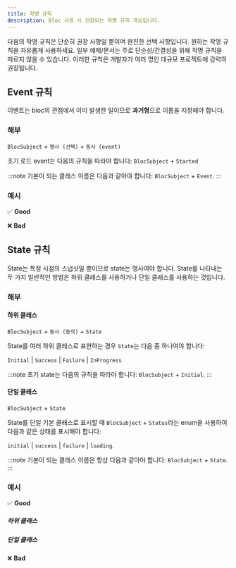```yaml
---
title: 작명 규칙
description: Bloc 사용 시 권장되는 작명 규칙 개요입니다.
---
```



다음의 작명 규칙은 단순히 권장 사항일 뿐이며 완진한 선택 사항입니다. 원하는 작명
규칙을 자유롭게 사용하세요. 일부 예제/문서는 주로 단순성/간결성을 위해 작명
규칙을 따르지 않을 수 있습니다. 이러한 규칙은 개발자가 여러 명인 대규모
프로젝트에 강력히 권장됩니다.

## Event 규칙

이벤트는 bloc의 관점에서 이미 발생한 일이므로 **과거형**으로 이름을 지정해야
합니다.

### 해부

`BlocSubject` + `명사 (선택)` + `동사 (event)`

초기 로드 event는 다음의 규칙을 따라야 합니다: `BlocSubject` + `Started`

:::note 기본이 되는 클래스 이름은 다음과 같아야 합니다: `BlocSubject` + `Event`.
:::

### 예시

✅ **Good**

<EventExamplesGood1 />

❌ **Bad**

<EventExamplesBad1 />

## State 규칙

State는 특정 시점의 스냅샷일 뿐이므로 state는 명사여야 합니다. State를 나타내는
두 가지 일반적인 방법은 하위 클래스를 사용하거나 단일 클래스를 사용하는
것입니다.

### 해부

#### 하위 클래스

`BlocSubject` + `동사 (동작)` + `State`

State를 여러 하위 클래스로 표현하는 경우 `State`는 다음 중 하나여야 합니다:

`Initial` | `Success` | `Failure` | `InProgress`

:::note 초기 state는 다음의 규칙을 따라야 합니다: `BlocSubject` + `Initial`. :::

#### 단일 클래스

`BlocSubject` + `State`

State를 단일 기본 클래스로 표시할 때 `BlocSubject` + `Status`라는 enum을
사용하여 다음과 같은 상태를 표시해야 합니다:

`initial` | `success` | `failure` | `loading`.

:::note 기본이 되는 클래스 이름은 항상 다음과 같아야 합니다: `BlocSubject` +
`State`. :::

### 예시

✅ **Good**

##### 하위 클래스

<StateExamplesGood1Snippet />

##### 단일 클래스

<SingleStateExamplesGood1Snippet />

❌ **Bad**

<StateExamplesBad1Snippet />
